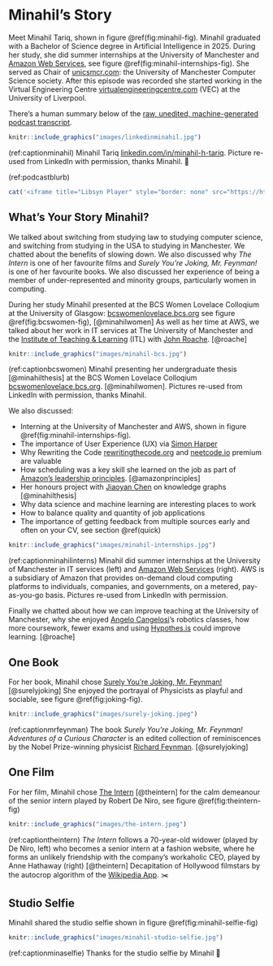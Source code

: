# Minahil's Story {#minahil}

Meet Minahil Tariq, shown in figure \@ref(fig:minahil-fig). Minahil graduated with a Bachelor of Science degree in Artificial Intelligence in 2025. During her study, she did summer internships at the University of Manchester and [Amazon Web Services](https://en.wikipedia.org/wiki/Amazon_Web_Services), see figure \@ref(fig:minahil-internships-fig). She served as Chair of [unicsmcr.com](https://unicsmcr.com): the University of Manchester Computer Science society. After this episode was recorded she started working in the Virtual Engineering Centre [virtualengineeringcentre.com](https://www.virtualengineeringcentre.com/) (VEC) at the University of Liverpool.

There's a human summary below of the [raw, unedited, machine-generated podcast transcript](https://github.com/dullhunk/cdyf/blob/master/raw-transcript-minahil.md).

```r
knitr::include_graphics("images/linkedinminahil.jpg")
```
(ref:captionminahil) Minahil Tariq [linkedin.com/in/minahil-h-tariq](https://uk.linkedin.com/in/minahil-h-tariq). Picture re-used from LinkedIn with permission, thanks Minahil. 🙏

(ref:podcastblurb)


```r
cat('<iframe title="Libsyn Player" style="border: none" src="https://html5-player.libsyn.com/embed/episode/id/37399310/height/90/theme/custom/thumbnail/yes/direction/forward/render-playlist/no/custom-color/000000/" height="90" width="100%" scrolling="no"  allowfullscreen="" webkitallowfullscreen="true" mozallowfullscreen="true" allowfullscreen="true" msallowfullscreen="true" style="border: none;"></iframe>')
```

## What's Your Story Minahil? {#minahil-story}

We talked about switching from studying law to studying computer science, and switching from studying in the USA to studying in Manchester. We chatted about the benefits of slowing down. We also discussed why _The Intern_ is one of her favourite films and _Surely You're Joking, Mr. Feynman!_ is one of her favourite books. We also discussed her experience of being a member of under-represented and minority groups, particularly women in computing.

During her study Minahil presented at the BCS Women Lovelace Colloqium at the University of Glasgow: [bcswomenlovelace.bcs.org](https://bcswomenlovelace.bcs.org/) see figure \@ref(fig:bcswomen-fig), [@minahilwomen] As well as her time at AWS, we talked about her work in IT services at The University of Manchester and the [Institute of Teaching & Learning](https://www.staffnet.manchester.ac.uk/umitl/) (ITL) with [John Roache](https://research.manchester.ac.uk/en/persons/john-roache). [@roache]

```r
knitr::include_graphics("images/minahil-bcs.jpg")
```
(ref:captionbcswomen) Minahil presenting her undergraduate thesis [@minahilthesis] at the BCS Women Lovelace Colloqium [bcswomenlovelace.bcs.org](https://bcswomenlovelace.bcs.org/). [@minahilwomen]. Pictures re-used from LinkedIn with permission, thanks Minahil.

We also discussed:

* Interning at the University of Manchester and AWS, shown in figure \@ref(fig:minahil-internships-fig).
* The importance of User Experience (UX) via [Simon Harper](https://research.manchester.ac.uk/en/persons/simon.harper)
* Why Rewriting the Code [rewritingthecode.org](https://rewritingthecode.org) and [neetcode.io](https://neetcode.io/) premium are valuable 
* How scheduling was a key skill she learned on the job as part of [Amazon's leadership principles](https://www.amazon.jobs/content/en/our-workplace/leadership-principles). [@amazonprinciples]
* Her honours project with [Jiaoyan Chen](https://chenjiaoyan.github.io/) on knowledge graphs [@minahilthesis] 
* Why data science and machine learning are interesting places to work
* How to balance quality and quantity of job applications 
* The importance of getting feedback from multiple sources early and often on your CV, see section \@ref(quick)


```r
knitr::include_graphics("images/minahil-internships.jpg")
```
(ref:captionminahilinterns) Minahil did summer internships at the University of Manchester in IT services (left) and [Amazon Web Services](https://en.wikipedia.org/wiki/Amazon_Web_Services) (right). AWS is a subsidiary of Amazon that provides on-demand cloud computing platforms to individuals, companies, and governments, on a metered, pay-as-you-go basis. Pictures re-used from LinkedIn with permission.

Finally we chatted about how we can improve teaching at the University of Manchester, why she enjoyed [Angelo Cangelosi](https://research.manchester.ac.uk/en/persons/angelo.cangelosi)'s robotics classes, how more coursework, fewer exams and using [Hypothes.is](https://www.hypothes.is/) could improve learning. [@roache]


## One Book {#minahil-book}

For her book, Minahil chose [Surely You're Joking, Mr. Feynman!](https://en.wikipedia.org/wiki/Surely_You%27re_Joking,_Mr._Feynman!) [@surelyjoking] She enjoyed the portrayal of Physicists as playful and sociable, see figure \@ref(fig:joking-fig).

```r
knitr::include_graphics("images/surely-joking.jpeg")
```

(ref:captionmrfeynman) The book _Surely You're Joking, Mr. Feynman! Adventures of a
Curious Character_ is an edited collection of reminiscences by the Nobel Prize-winning
physicist [Richard Feynman](https://en.wikipedia.org/wiki/Richard_Feynman). [@surelyjoking]


## One Film {#minahil-film}

For her film, Minahil chose [The Intern](https://en.wikipedia.org/wiki/The_Intern) [@theintern] for the calm demeanour of the senior intern played by Robert De Niro, see figure \@ref(fig:theintern-fig)

```r
knitr::include_graphics("images/the-intern.jpeg")
```

(ref:captiontheintern) _The Intern_ follows a 70-year-old widower (played by De Niro, left) who becomes a senior intern at a fashion website, where he forms an unlikely friendship with the company's workaholic CEO, played by Anne Hathaway (right) [@theintern] Decapitation of Hollywood filmstars by the autocrop algorithm of the [Wikipedia App](https://apps.apple.com/us/app/wikipedia/id324715238). ✂️


## Studio Selfie {#minahil-selfie}

Minahil shared the studio selfie shown in figure \@ref(fig:minahil-selfie-fig)

```r
knitr::include_graphics("images/minahil-studio-selfie.jpg")
```
(ref:captionminaselfie) Thanks for the studio selfie by Minahil 🤳

